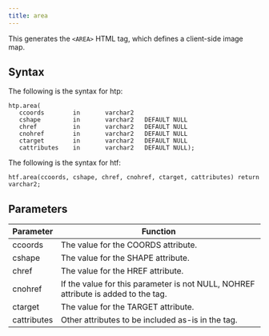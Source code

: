 ```yaml
---
title: area
---
```


This generates the `<AREA>` HTML tag, which defines a client-side image map.

## Syntax 

The following is the syntax for htp:
```
htp.area(
   ccoords        in       varchar2
   cshape         in       varchar2   DEFAULT NULL
   chref          in       varchar2   DEFAULT NULL
   cnohref        in       varchar2   DEFAULT NULL
   ctarget        in       varchar2   DEFAULT NULL
   cattributes    in       varchar2   DEFAULT NULL);
```

The following is the syntax for htf:
```
htf.area(ccoords, cshape, chref, cnohref, ctarget, cattributes) return varchar2;
```

## Parameters 

| Parameter | Function |
| --------- | -------- |
| ccoords | The value for the COORDS attribute. |
| cshape | The value for the SHAPE attribute. | 
| chref | The value for the HREF attribute. | 
| cnohref | If the value for this parameter is not NULL, NOHREF attribute is added to the tag. |
| ctarget | The value for the TARGET attribute. |
| cattributes | Other attributes to be included as-is in the tag. |
